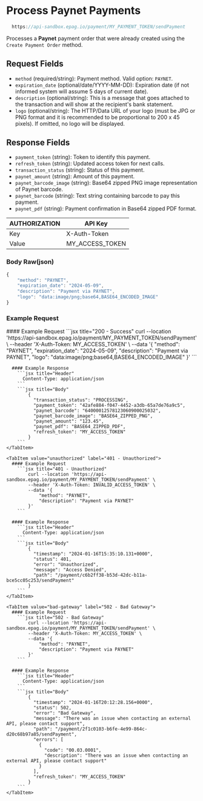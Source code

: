 
# Process Paynet Payments

```jsx
  https://api-sandbox.epag.io/payment/MY_PAYMENT_TOKEN/sendPayment
```

Processes a **Paynet** payment order that were already created using the `Create Payment Order` method.

## Request Fields

- `method` (required/string): Payment method. Valid option: `PAYNET`.
- `expiration_date` (optional/date/YYYY-MM-DD): Expiration date (if not informed system will assume 5 days of current date).
- `description` (optional/string): This is a message that goes attached to the transaction and will show at the recipient's bank statement.
- `logo` (optional/string): The HTTP/Data URL of your logo (must be JPG or PNG format and it is recommended to be proportional to 200 x 45 pixels). If omitted, no logo will be displayed.

## Response Fields

- `payment_token` (string): Token to identify this payment.
- `refresh_token` (string): Updated access token for next calls.
- `transaction_status` (string): Status of this payment.
- `paynet_amount` (string): Amount of this payment.
- `paynet_barcode_image` (string): Base64 zipped PNG image representation of Paynet barcode.
- `paynet_barcode` (string): Text string containing barcode to pay this payment.
- `paynet_pdf` (string): Payment confirmation in Base64 zipped PDF format.

| AUTHORIZATION | API Key         | 
| ------------- | --------------- |
| Key           | X-Auth-Token    |
| Value         | MY_ACCESS_TOKEN |

### Body Raw(json)

```jsx title="json"
{
    "method": "PAYNET",
    "expiration_date": "2024-05-09",
    "description": "Payment via PAYNET",
    "logo": "data:image/png;base64,BASE64_ENCODED_IMAGE"
}
```

### Example Request

<Tabs>

  <TabItem value="success" label="200 - Success">
      #### Example Request
        ```jsx title="200 - Success"
            curl --location 'https://api-sandbox.epag.io/payment/MY_PAYMENT_TOKEN/sendPayment' \
            --header 'X-Auth-Token: MY_ACCESS_TOKEN' \
            --data '{
                "method": "PAYNET",
                "expiration_date": "2024-05-09",
                "description": "Payment via PAYNET",
                "logo": "data:image/png;base64,BASE64_ENCODED_IMAGE"
            }'
        ```

      #### Example Response
        ```jsx title="Header"
          Content-Type: application/json
        ```  
        ```jsx title="Body"
            {
              "transaction_status": "PROCESSING",
              "payment_token": "42afe884-f047-4452-a3db-65a7de76a9c5",
              "paynet_barcode": "64000012578123060900025032",
              "paynet_barcode_image": "BASE64_ZIPPED_PNG",
              "paynet_amount": "123.45",
              "paynet_pdf": "BASE64_ZIPPED_PDF",
              "refresh_token": "MY_ACCESS_TOKEN"
            }
        ```
    </TabItem>

    <TabItem value="unauthorized" label="401 - Unauthorized">
      #### Example Request
        ```jsx title="401 - Unauthorized"
            curl --location 'https://api-sandbox.epag.io/payment/MY_PAYMENT_TOKEN/sendPayment' \
            --header 'X-Auth-Token: INVALID_ACCESS_TOKEN' \
            --data '{
                "method": "PAYNET",
                "description": "Payment via PAYNET"
            }'
        ```

      #### Example Response
        ```jsx title="Header"
          Content-Type: application/json
        ```  
        ```jsx title="Body"
            {
              "timestamp": "2024-01-16T15:35:10.131+0000",
              "status": 401,
              "error": "Unauthorized",
              "message": "Access Denied",
              "path": "/payment/c6b2ff38-b53d-42dc-b11a-bce5cc05c253/sendPayment"
            }
        ```
    </TabItem>

    <TabItem value="bad-gateway" label="502 - Bad Gateway">
      #### Example Request
        ```jsx title="502 - Bad Gateway"
            curl --location 'https://api-sandbox.epag.io/payment/MY_PAYMENT_TOKEN/sendPayment' \
            --header 'X-Auth-Token: MY_ACCESS_TOKEN' \
            --data '{
                "method": "PAYNET",
                "description": "Payment via PAYNET"
            }'
        ```

      #### Example Response
        ```jsx title="Header"
          Content-Type: application/json
        ```  
        ```jsx title="Body"
            {
              "timestamp": "2024-01-16T20:12:28.156+0000",
              "status": 502,
              "error": "Bad Gateway",
              "message": "There was an issue when contacting an external API, please contact support",
              "path": "/payment/2f1c0103-b6fe-4e99-864c-d20c68b97a85/sendPayment",
              "errors": [
                {
                  "code": "00.03.0001",
                  "description": "There was an issue when contacting an external API, please contact support"
                }
              ],
              "refresh_token": "MY_ACCESS_TOKEN"
            }
        ```
    </TabItem>
    
</Tabs>
